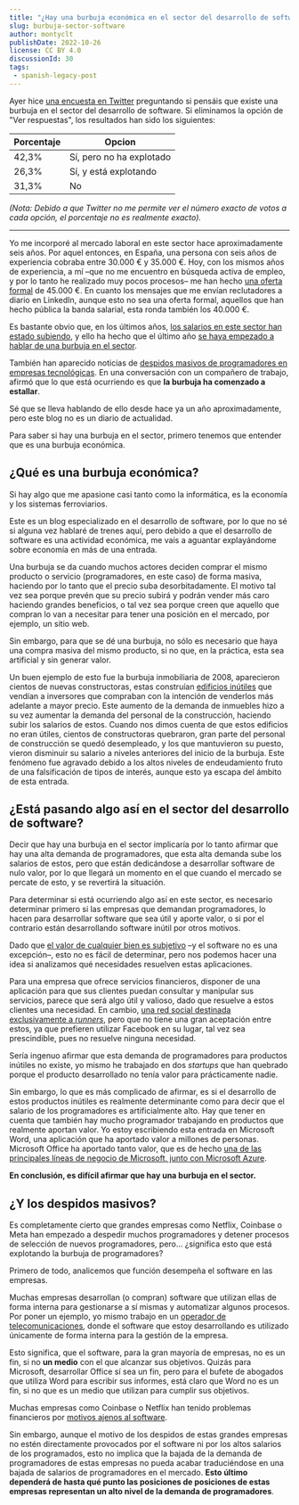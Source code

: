 ```yaml
---
title: "¿Hay una burbuja económica en el sector del desarrollo de software?"
slug: burbuja-sector-software
author: montyclt
publishDate: 2022-10-26
license: CC BY 4.0
discussionId: 30
tags:
 - spanish-legacy-post
---
```


Ayer hice [una encuesta en
Twitter](https://twitter.com/montyclt/status/1584721697575301121) preguntando si
pensáis que existe una burbuja en el sector del desarrollo de software. Si
eliminamos la opción de "Ver respuestas", los resultados han sido los
siguientes:

| Porcentaje | Opcion                    |
|------------|---------------------------|
| 42,3%        | Sí, pero no ha explotado |
| 26,3%        | Sí, y está explotando   |
| 31,3%        | No                        |

_(Nota: Debido a que Twitter no me permite ver el número exacto de votos a cada
opción, el porcentaje no es realmente exacto)._

---

Yo me incorporé al mercado laboral en este sector hace aproximadamente seis
años. Por aquel entonces, en España, una persona con seis años de experiencia
cobraba entre 30.000 € y 35.000 €. Hoy, con los mismos años de experiencia, a mí
–que no me encuentro en búsqueda activa de empleo, y por lo tanto he realizado
muy pocos procesos– me han hecho [una oferta
formal](https://iokode.blog/post/2022/que-un-recruiter-te-contacte-por-linkedin-no-implica-nada)
de 45.000 €. En cuanto los mensajes que me envían reclutadores a diario en
LinkedIn, aunque esto no sea una oferta formal, aquellos que han hecho pública
la banda salarial, esta ronda también los 40.000 €.

Es bastante obvio que, en los últimos años, [los salarios en este sector han
estado subiendo](https://insights.stackoverflow.com/survey), y ello ha hecho que
el último año [se haya empezado a hablar de una burbuja en el
sector](https://www.reddit.com/r/askspain/comments/uwlgr8/estamos_viviendo_una_burbuja_de_desarrolladores/).

También han aparecido noticias de [despidos masivos de programadores en empresas
tecnológicas](https://www.xataka.com/empresas-y-economia/ola-despidos-continua-grandes-tecnologicas-microsoft-esta-echando-al-1-su-plantilla).
En una conversación con un compañero de trabajo, afirmó que lo que está
ocurriendo es que **la burbuja ha comenzado a estallar**.

Sé que se lleva hablando de ello desde hace ya un año aproximadamente, pero este
blog no es un diario de actualidad.

Para saber si hay una burbuja en el sector, primero tenemos que entender que es
una burbuja económica.

## ¿Qué es una burbuja económica?
Si hay algo que me apasione casi tanto como la informática, es la economía y los
sistemas ferroviarios.

Este es un blog especializado en el desarrollo de software, por lo que no sé si
alguna vez hablaré de trenes aquí, pero debido a que el desarrollo de software
es una actividad económica, me vais a aguantar explayándome sobre economía en
más de una entrada.

Una burbuja se da cuando muchos actores deciden comprar el mismo producto o
servicio (programadores, en este caso) de forma masiva, haciendo por lo tanto
que el precio suba desorbitadamente. El motivo tal vez sea porque prevén que su
precio subirá y podrán vender más caro haciendo grandes beneficios, o tal vez
sea porque creen que aquello que compran lo van a necesitar para tener una
posición en el mercado, por ejemplo, un sitio web.

Sin embargo, para que se dé una burbuja, no sólo es necesario que haya una
compra masiva del mismo producto, si no que, en la práctica, esta sea artificial
y sin generar valor.

Un buen ejemplo de esto fue la burbuja inmobiliaria de 2008, aparecieron cientos
de nuevas constructoras, estas construían [edificios
inútiles](https://magnet.xataka.com/en-diez-minutos/adopta-un-cadaver-inmobiliario-no-dejes-que-esos-armatostes-de-hormigon-mueran-solos)
que vendían a inversores que compraban con la intención de venderlos más
adelante a mayor precio. Este aumento de la demanda de inmuebles hizo a su vez
aumentar la demanda del personal de la construcción, haciendo subir los salarios
de estos. Cuando nos dimos cuenta de que estos edificios no eran útiles, cientos
de constructoras quebraron, gran parte del personal de construcción se quedó
desempleado, y los que mantuvieron su puesto, vieron disminuir su salario a
niveles anteriores del inicio de la burbuja. Este fenómeno fue agravado debido a
los altos niveles de endeudamiento fruto de una falsificación de tipos de
interés, aunque esto ya escapa del ámbito de esta entrada.

## ¿Está pasando algo así en el sector del desarrollo de software?
Decir que hay una burbuja en el sector implicaría por lo tanto afirmar que hay
una alta demanda de programadores, que esta alta demanda sube los salarios de
estos, pero que están dedicándose a desarrollar software de nulo valor, por lo
que llegará un momento en el que cuando el mercado se percate de esto, y se
revertirá la situación.

Para determinar si está ocurriendo algo así en este sector, es necesario
determinar primero si las empresas que demandan programadores, lo hacen para
desarrollar software que sea útil y aporte valor, o si por el contrario están
desarrollando software inútil por otros motivos.

Dado que [el valor de cualquier bien es
subjetivo](https://mises.org/es/library/teoria-del-valor-subjetivo) –y el
software no es una excepción–, esto no es fácil de determinar, pero nos podemos
hacer una idea si analizamos qué necesidades resuelven estas aplicaciones.

Para una empresa que ofrece servicios financieros, disponer de una aplicación
para que sus clientes puedan consultar y manipular sus servicios, parece que
será algo útil y valioso, dado que resuelve a estos clientes una necesidad. En
cambio, [una red social destinada exclusivamente a
_runners_](https://web.archive.org/web/20170806024013/http://www.runator.com/es),
pero que no tiene una gran aceptación entre estos, ya que prefieren utilizar
Facebook en su lugar, tal vez sea prescindible, pues no resuelve ninguna
necesidad.

Sería ingenuo afirmar que esta demanda de programadores para productos inútiles
no existe, yo mismo he trabajado en dos _startups_ que han quebrado porque el
producto desarrollado no tenía valor para prácticamente nadie.

Sin embargo, lo que es más complicado de afirmar, es si el desarrollo de estos
productos inútiles es realmente determinante como para decir que el salario de
los programadores es artificialmente alto. Hay que tener en cuenta que también
hay mucho programador trabajando en productos que realmente aportan valor. Yo
estoy escribiendo esta entrada en Microsoft Word, una aplicación que ha aportado
valor a millones de personas. Microsoft Office ha aportado tanto valor, que es
de hecho [una de las principales líneas de negocio de Microsoft, junto con
Microsoft
Azure](https://www.microsoft.com/en-us/Investor/earnings/FY-2022-Q2/segment-revenues).

**En conclusión, es difícil afirmar que hay una burbuja en el sector.**

## ¿Y los despidos masivos?
Es completamente cierto que grandes empresas como Netflix, Coinbase o Meta han
empezado a despedir muchos programadores y detener procesos de selección de
nuevos programadores, pero… ¿significa esto que está explotando la burbuja de
programadores?

Primero de todo, analicemos que función desempeña el software en las empresas.

Muchas empresas desarrollan (o compran) software que utilizan ellas de forma
interna para gestionarse a sí mismas y automatizar algunos procesos. Por poner
un ejemplo, yo mismo trabajo en un [operador de
telecomunicaciones](https://www.vadavo.com/), donde el software que estoy
desarrollando es utilizado únicamente de forma interna para la gestión de la
empresa.

Esto significa, que el software, para la gran mayoría de empresas, no es un fin,
si no **un medio** con el que alcanzar sus objetivos. Quizás para Microsoft,
desarrollar Office sí sea un fin, pero para el bufete de abogados que utiliza
Word para escribir sus informes, está claro que Word no es un fin, si no que es
un medio que utilizan para cumplir sus objetivos.

Muchas empresas como Coinbase o Netflix han tenido problemas financieros por
[motivos ajenos al software](https://youtu.be/zDOvp7m08ik).

Sin embargo, aunque el motivo de los despidos de estas grandes empresas no estén
directamente provocados por el software ni por los altos salarios de los
programados, esto no implica que la bajada de la demanda de programadores de
estas empresas no pueda acabar traduciéndose en una bajada de salarios de
programadores en el mercado. **Esto último dependerá de hasta qué punto las
posiciones de posiciones de estas empresas representan un alto nivel de la
demanda de programadores**.

